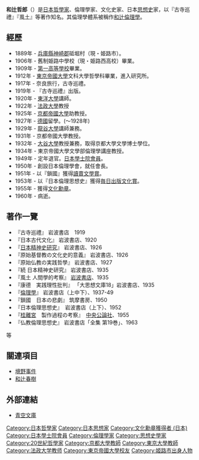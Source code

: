 {{japanese|image=Tetsuro Watsuji 01.jpg|japanese=和辻 哲郎|kana=わつじ てつろう|romaji=Watsuji Tetsurō}}
'''和辻哲郎'''（{{bd|1889年|3月1日|1960年|12月26日|catIdx=Watsuji Tetsuro}}）是[[日本|日本]][[哲學家|哲學家]]、倫理學家、文化史家、日本[[思想史|思想史]]家，以『古寺巡禮』『風土』等著作知名。其倫理學體系被稱作[[和辻倫理學|和辻倫理學]]。

== 經歷 ==
*1889年 - [[兵庫縣|兵庫縣]][[神崎郡|神崎郡]]砥堀村（現・姫路市）。
*1906年 - 舊制姫路中學校（現・姫路西高校）畢業。
*1909年 - [[舊制第一高等學校|第一高等學校]]畢業。
*1912年 - [[東京大學|東京帝國大學]]文科大學哲學科畢業，進入研究所。
*1917年 - 奈良旅行，古寺巡禮。
*1919年 - 『古寺巡禮』出版。
*1920年 - [[東洋大學|東洋大學]]講師。
*1922年 - [[法政大學_(日本)|法政大學]]教授
*1925年 - [[京都帝國大學|京都帝國大學]]助教授。
*1927年 - [[德國|德國]]留學。(～1928年)
*1929年 - [[龍谷大學|龍谷大學]]講師兼務。
*1931年 - 京都帝國大學教授。　　
*1932年 - [[大谷大學|大谷大學]]教授兼務，取得京都大學文學博士學位。
*1934年 - 東京帝國大學文學部倫理學講座教授。
*1949年 - 定年退官。[[日本學士院會員|日本學士院會員]]。
*1950年 - 創設日本倫理學會，就任會長。
*1951年 - 以『鎖國』獲得[[讀賣文學賞|讀賣文學賞]]。
*1953年 - 以『日本倫理思想史』獲得[[毎日出版文化賞|毎日出版文化賞]]。
*1955年 - 獲得[[文化勋章_(日本)|文化勳章]]。
*1960年 - 病逝。

==著作一覽==
*『古寺巡禮』 岩波書店　1919
*『日本古代文化』 岩波書店、1920
*『[[日本精神史研究|日本精神史研究]]』 岩波書店、1926
*『原始基督教の文化史的意義』 岩波書店、1926
*『原始仏教の実践哲學』 岩波書店、1927
*『続 日本精神史研究』 岩波書店、1935
*『風土 人間學的考察』 [[岩波書店|岩波書店]]、1935
*『康德　実践理性批判』 「大思想文庫18」岩波書店、1935
*『[[倫理學|倫理學]]』 岩波書店（上中下）、1937-49
*『鎖國　日本の悲劇』 筑摩書房、1950
*『日本倫理思想史』　岩波書店（上下）、1952
*『[[桂離宮|桂離宮]]　製作過程の考察』　[[中央公論社|中央公論社]]、1955
*『仏教倫理思想史』 岩波書店「全集 第19巻」、1963
等

==關連項目==
*[[境野事件|境野事件]]
*[[和辻春樹|和辻春樹]]

== 外部連結 ==
{{Commonscat|Tetsurō Watsuji}}
*[https://web.archive.org/web/20160319001441/http://www.aozora.gr.jp/index_pages/person1395.html 青空文庫]

{{DEFAULTSORT:Watsuji Tetsuro}}
[[Category:日本哲學家|Category:日本哲學家]]
[[Category:日本思想家|Category:日本思想家]]
[[Category:文化勳章獲得者_(日本)|Category:文化勳章獲得者 (日本)]]
[[Category:日本學士院會員|Category:日本學士院會員]]
[[Category:倫理學家|Category:倫理學家]]
[[Category:思想史學家|Category:思想史學家]]
[[Category:20世紀哲學家|Category:20世紀哲學家]]
[[Category:京都大學教師|Category:京都大學教師]]
[[Category:東京大學教師|Category:東京大學教師]]
[[Category:法政大学教师|Category:法政大学教师]]
[[Category:東京帝國大學校友|Category:東京帝國大學校友]]
[[Category:姬路市出身人物|Category:姬路市出身人物]]